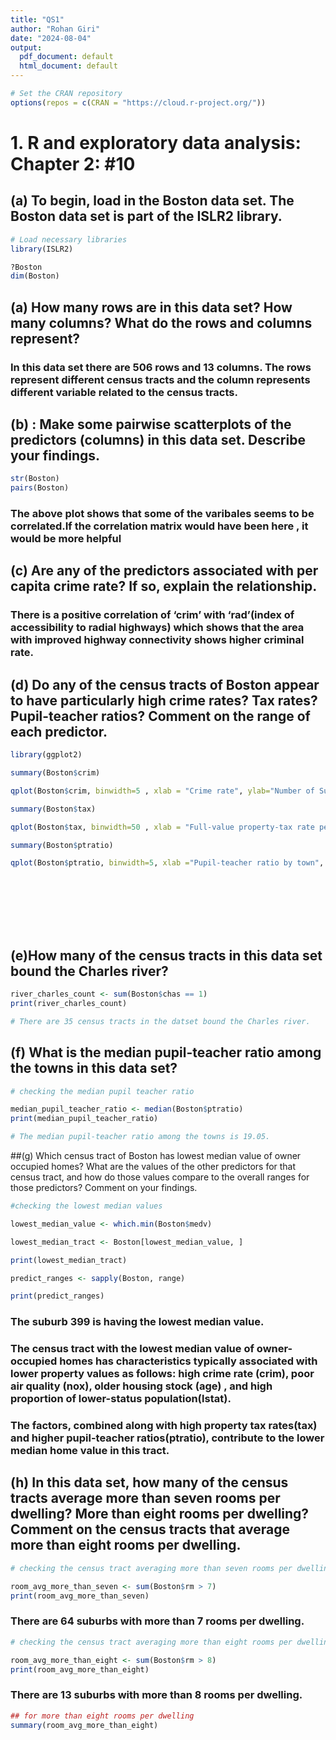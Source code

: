---
title: "QS1"
author: "Rohan Giri"
date: "2024-08-04"
output:
  pdf_document: default
  html_document: default
---
```{r setup, include=FALSE}
# Set the CRAN repository
options(repos = c(CRAN = "https://cloud.r-project.org/"))
```

# 1. R and exploratory data analysis: Chapter 2: #10

## (a) To begin, load in the Boston data set. The Boston data set is part of the ISLR2 library.
```{r}
# Load necessary libraries
library(ISLR2)

?Boston
dim(Boston)
```
## (a) How many rows are in this data set? How many columns? What do the rows and columns represent?

### In this data set there are 506 rows and 13 columns. The rows represent different census tracts and the column represents different variable related to the census tracts.

## (b)  : Make some pairwise scatterplots of the predictors (columns) in this data set. Describe your findings.

```{r}
str(Boston)
pairs(Boston)

```

### The above plot shows that some of the varibales seems to be correlated.If the correlation matrix would have been here , it would be more helpful

## (c) Are any of the predictors associated with per capita crime rate? If so, explain the relationship.

###  There is a positive correlation  of 'crim' with 'rad'(index of accessibility to radial highways) which shows that the area with improved highway connectivity shows higher criminal rate.

## (d) Do any of the census tracts of Boston appear to have particularly high crime rates? Tax rates? Pupil-teacher ratios? Comment on the range of each predictor.

```{r}
library(ggplot2)

summary(Boston$crim)

qplot(Boston$crim, binwidth=5 , xlab = "Crime rate", ylab="Number of Suburbs" )

summary(Boston$tax)

qplot(Boston$tax, binwidth=50 , xlab = "Full-value property-tax rate per $10,000", ylab="Number of Suburbs")

summary(Boston$ptratio)

qplot(Boston$ptratio, binwidth=5, xlab ="Pupil-teacher ratio by town", ylab="Number of Suburbs")









```

## (e)How many of the census tracts in this data set bound the Charles river?

```{r}
river_charles_count <- sum(Boston$chas == 1)
print(river_charles_count)

# There are 35 census tracts in the datset bound the Charles river.
```
## (f) What is the median pupil-teacher ratio among the towns in this data set?

```{r}
# checking the median pupil teacher ratio

median_pupil_teacher_ratio <- median(Boston$ptratio)
print(median_pupil_teacher_ratio)

# The median pupil-teacher ratio among the towns is 19.05.

```

##(g) Which census tract of Boston has lowest median value of owner occupied homes? What are the values of the other predictors for that census tract, and how do those values compare to the overall ranges for those predictors? Comment on your findings.

```{r}
#checking the lowest median values

lowest_median_value <- which.min(Boston$medv)

lowest_median_tract <- Boston[lowest_median_value, ] 

print(lowest_median_tract)

predict_ranges <- sapply(Boston, range)

print(predict_ranges)


```

### The suburb 399 is having the lowest median value.

### The census tract with the lowest median value of owner-occupied homes has characteristics typically associated with lower property values as follows: high crime rate (crim), poor air quality (nox), older housing stock (age) , and high proportion of lower-status population(lstat).

### The factors, combined along with high property tax rates(tax) and higher pupil-teacher ratios(ptratio), contribute to the lower median home value in this tract.


## (h) In this data set, how many of the census tracts average more than seven rooms per dwelling? More than eight rooms per dwelling? Comment on the census tracts that average more than eight rooms per dwelling.

```{r}

# checking the census tract averaging more than seven rooms per dwelling 

room_avg_more_than_seven <- sum(Boston$rm > 7) 
print(room_avg_more_than_seven)

```
### There are 64 suburbs with more than 7 rooms per dwelling.
```{r}
# checking the census tract averaging more than eight rooms per dwelling 

room_avg_more_than_eight <- sum(Boston$rm > 8) 
print(room_avg_more_than_eight)

```

### There are 13 suburbs with more than 8 rooms per dwelling.

```{r}
## for more than eight rooms per dwelling 
summary(room_avg_more_than_eight)
```

